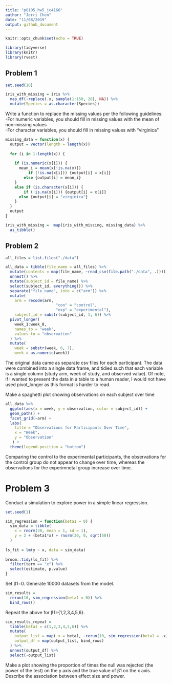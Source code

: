 ```yaml
---
title: "p8105_hw5_jc4166"
author: "Jerri Chen"
date: "11/08/2019"
output: github_document
---
```


```r
knitr::opts_chunk$set(echo = TRUE)

library(tidyverse)
library(knitr)
library(rvest)

```

## Problem 1
```r
set.seed(10)

iris_with_missing = iris %>% 
  map_df(~replace(.x, sample(1:150, 20), NA)) %>%
  mutate(Species = as.character(Species))
```

Write a function to replace the missing values per the following guidelines:  
-For numeric variables, you should fill in missing values with the mean of non-missing values  
-For character variables, you should fill in missing values with "virginica"  

```r
missing_data = function(x) {
  output = vector(length = length(x))
  
  for (i in 1:length(x)) {
    
    if (is.numeric(x[i])) {
      mean_i = mean(x[!is.na(x)])
          if (!is.na(x[i])) {output[i] = x[i]} 
        else {output[i] = mean_i}
    }
    else if (is.character(x[i])) {
        if (!is.na(x[i])) {output[i] = x[i]} 
      else {output[i] = "virginica"}
    }
  }
  output
}

iris_with_missing =  map(iris_with_missing, missing_data) %>% 
  as_tibble()
```


## Problem 2
```r
all_files = list.files("./data")

all_data = tibble(file_name = all_files) %>% 
  mutate(contents = map(file_name, ~read_csv(file.path("./data", .)))) %>% 
  unnest() %>% 
  mutate(subject_id = file_name) %>% 
  select(subject_id, everything()) %>% 
  separate("file_name", into = c("arm")) %>% 
  mutate(
    arm = recode(arm, 
                      "con" = "control",
                      "exp" = "experimental"),
    subject_id = substr(subject_id, 1, 6)) %>% 
  pivot_longer(
    week_1:week_8,
    names_to = "week",
    values_to = "observation"
  ) %>% 
  mutate(
    week = substr(week, 6, 7),
    week = as.numeric(week))
```
The original data came as separate csv files for each participant. The data were combined into a single data frame, and tidied such that each variable is a single column (study arm, week of study, and observed value). Of note, if I wanted to present the data in a table to a human reader, I would not have used pivot_longer as this format is harder to read. 

Make a spaghetti plot showing observations on each subject over time
```r
all_data %>% 
  ggplot(aes(x = week, y = observation, color = subject_id)) + 
  geom_path() + 
  facet_grid(~arm) +
  labs(
    title = "Observations for Participants Over Time",
    x = "Week",
    y = "Observation"
   ) + 
  theme(legend.position = "bottom")
```

Comparing the control to the experimental participants, the observations for the control group do not appear to change over time, whereas the observations for the experimnetal group increase over time.

# Problem 3
Conduct a simulation to explore power in a simple linear regression.
```r
set.seed(1)

sim_regression = function(beta1 = 0) {
  sim_data = tibble(
    x = rnorm(30, mean = 1, sd = 1),
    y = 2 + (beta1*x) + rnorm(30, 0, sqrt(50))
  )
  
ls_fit = lm(y ~ x, data = sim_data)
  
broom::tidy(ls_fit) %>%
  filter(term == "x") %>%
  select(estimate, p.value)
}
```

Set β1=0. Generate 10000 datasets from the model.
```r
sim_results = 
  rerun(10, sim_regression(beta1 = 0)) %>% 
  bind_rows()
```

Repeat the above for β1={1,2,3,4,5,6}.
```r
sim_results_repeat = 
  tibble(beta1 = c(1,2,3,4,5,6)) %>% 
  mutate(
    output_list = map(.x = beta1, ~rerun(10, sim_regression(beta1 = .x))),
    output_df = map(output_list, bind_rows)
  ) %>% 
  unnest(output_df) %>%
  select(-output_list)
```


Make a plot showing the proportion of times the null was rejected (the power of the test) on the y axis and the true value of β1 on the x axis. Describe the association between effect size and power.
